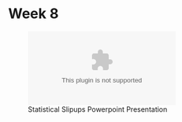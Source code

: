 # Week 8

![Statistical Slipups Powerpoint Presentation](https://github.mskcc.org/vertosie/Statistics-Course/blob/master/Statistical%20slip%20ups.ppt)